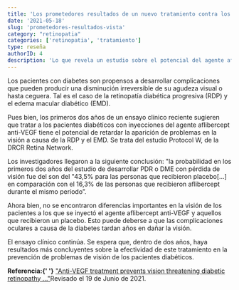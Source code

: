 ```yaml
---
title: 'Los prometedores resultados de un nuevo tratamiento contra los problemas de la vista en pacientes diabéticos'
date: '2021-05-18'
slug: 'prometedores-resultados-vista'
category: "retinopatia"
categories: ['retinopatia', 'tratamiento']
type: reseña
authorID: 4
description: 'Lo que revela un estudio sobre el potencial del agente aflibercept en la prevención de problemas de la vista debido a la diabetes.'
---
```




Los pacientes con diabetes son propensos a desarrollar complicaciones que pueden producir una disminución irreversible de su agudeza visual o hasta ceguera. Tal es el caso de la retinopatía diabética progresiva (RDP) y el edema macular diabético (EMD).

Pues bien, los primeros dos años de un ensayo clínico reciente sugieren que tratar a los pacientes diabéticos con inyecciones del agente aflibercept anti-VEGF tiene el potencial de retardar la aparición de problemas en la visión a causa de la RDP y el EMD. Se trata del estudio Protocol W, de la DRCR Retina Network.

Los investigadores llegaron a la siguiente conclusión: "la probabilidad en los primeros dos años del estudio de desarrollar PDR o DME con pérdida de visión fue del son del "43,5% para las personas que recibieron placebo[…] en comparación con el 16,3% de las personas que recibieron aflibercept durante el mismo período”.

Ahora bien, no se encontraron diferencias importantes en la visión de los pacientes a los que se inyectó el agente aflibercept anti-VEGF y aquellos que recibieron un placebo. Esto puede deberse a que las complicaciones oculares a causa de la diabetes tardan años en dañar la visión.

El ensayo clínico continúa. Se espera que, dentro de dos años, haya resultados más concluyentes sobre la efectividad de este tratamiento en la prevención de problemas de visión de los pacientes diabéticos.






<div className="mt-8 bg-gray-400">


<b>Referencia:{' '}</b>
  <a href="https://bit.ly/3iOlcsZ" rel="nofollow" target="_blank">"Anti-VEGF treatment prevents vision threatening diabetic retinopathy ..."</a>Revisado el 19 de Junio de 2021.
  
   </div>

